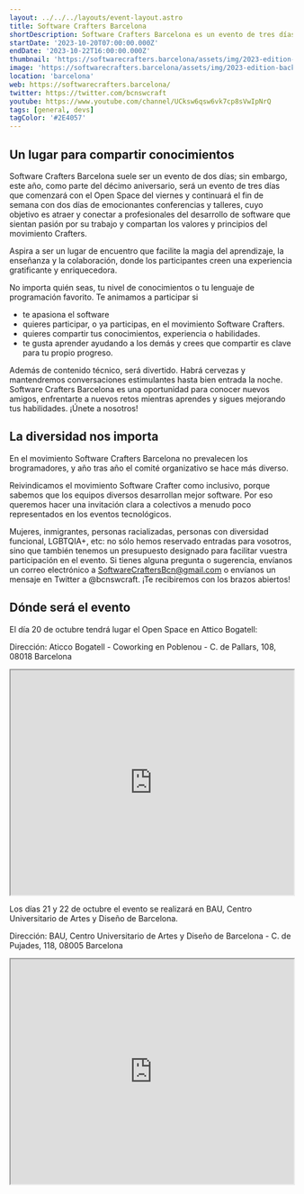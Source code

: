 ```yaml
---
layout: ../../../layouts/event-layout.astro
title: Software Crafters Barcelona
shortDescription: Software Crafters Barcelona es un evento de tres días que pretende atraer y conectar a profesionales del desarrollo de software, que sientan pasión por su trabajo y compartan los valores y principios del movimiento Crafters.
startDate: '2023-10-20T07:00:00.000Z'
endDate: '2023-10-22T16:00:00.000Z'
thumbnail: 'https://softwarecrafters.barcelona/assets/img/2023-edition-background.jpg'
image: 'https://softwarecrafters.barcelona/assets/img/2023-edition-background.jpg'
location: 'barcelona'
web: https://softwarecrafters.barcelona/
twitter: https://twitter.com/bcnswcraft
youtube: https://www.youtube.com/channel/UCksw6qsw6vk7cp8sVwIpNrQ
tags: [general, devs]
tagColor: '#2E4057'
---
```


## Un lugar para compartir conocimientos

Software Crafters Barcelona suele ser un evento de dos días; sin embargo, este año, como parte del décimo aniversario, será un evento de tres días que comenzará con el Open Space del viernes y continuará el fin de semana con dos días de emocionantes conferencias y talleres, cuyo objetivo es atraer y conectar a profesionales del desarrollo de software que sientan pasión por su trabajo y compartan los valores y principios del movimiento Crafters.

Aspira a ser un lugar de encuentro que facilite la magia del aprendizaje, la enseñanza y la colaboración, donde los participantes creen una experiencia gratificante y enriquecedora.

No importa quién seas, tu nivel de conocimientos o tu lenguaje de programación favorito. Te animamos a participar si

- te apasiona el software
- quieres participar, o ya participas, en el movimiento Software Crafters.
- quieres compartir tus conocimientos, experiencia o habilidades.
- te gusta aprender ayudando a los demás y crees que compartir es clave para tu propio progreso.

Además de contenido técnico, será divertido. Habrá cervezas y mantendremos conversaciones estimulantes hasta bien entrada la noche. Software Crafters Barcelona es una oportunidad para conocer nuevos amigos, enfrentarte a nuevos retos mientras aprendes y sigues mejorando tus habilidades. ¡Únete a nosotros!

## La diversidad nos importa

En el movimiento Software Crafters Barcelona no prevalecen los brogramadores, y año tras año el comité organizativo se hace más diverso.

Reivindicamos el movimiento Software Crafter como inclusivo, porque sabemos que los equipos diversos desarrollan mejor software. Por eso queremos hacer una invitación clara a colectivos a menudo poco representados en los eventos tecnológicos.

Mujeres, inmigrantes, personas racializadas, personas con diversidad funcional, LGBTQIA+, etc: no sólo hemos reservado entradas para vosotros, sino que también tenemos un presupuesto designado para facilitar vuestra participación en el evento. Si tienes alguna pregunta o sugerencia, envíanos un correo electrónico a SoftwareCraftersBcn@gmail.com o envíanos un mensaje en Twitter a @bcnswcraft. ¡Te recibiremos con los brazos abiertos!

## Dónde será el evento

El día 20 de octubre tendrá lugar el Open Space en Attico Bogatell:

Dirección: Aticco Bogatell - Coworking en Poblenou - C. de Pallars, 108, 08018 Barcelona

<iframe
  style="width: 100%; height: 400px;"
  height="400"
  allowfullscreen=""
  loading="lazy"
  referrerpolicy="no-referrer-when-downgrade"
  src="https://www.google.com/maps/embed?pb=!1m18!1m12!1m3!1d2992.9973462638736!2d2.1886222128683035!3d41.39586399534768!2m3!1f0!2f0!3f0!3m2!1i1024!2i768!4f13.1!3m3!1m2!1s0x12a4a3804715c3e3%3A0x88aa6b2b2996e9ea!2sAticco%20Bogatell%20-%20Coworking%20en%20Poblenou!5e0!3m2!1ses!2ses!4v1691658804497!5m2!1ses!2ses"
  aria-label="Aticco Bogatell - Coworking en Poblenou - C. de Pallars, 108, 08018 Barcelona"
></iframe>

Los días 21 y 22 de octubre el evento se realizará en BAU, Centro Universitario de Artes y Diseño de Barcelona.

Dirección: BAU, Centro Universitario de Artes y Diseño de Barcelona - C. de Pujades, 118, 08005 Barcelona

<iframe
  style="width: 100%; height: 400px;"
  height="400"
  allowfullscreen=""
  loading="lazy"
  referrerpolicy="no-referrer-when-downgrade"
  src="https://www.google.com/maps/embed?pb=!1m18!1m12!1m3!1d2992.914787156497!2d2.193077412868358!3d41.39765689523649!2m3!1f0!2f0!3f0!3m2!1i1024!2i768!4f13.1!3m3!1m2!1s0x12a4a3170af16e65%3A0xe67be0eeaca3663f!2sBAU%2C%20Centro%20Universitario%20de%20Artes%20y%20Dise%C3%B1o%20de%20Barcelona!5e0!3m2!1ses!2ses!4v1691658898021!5m2!1ses!2ses"
  aria-label="BAU, Centro Universitario de Artes y Diseño de Barcelona - C. de Pujades, 118, 08005 Barcelona"
></iframe>

